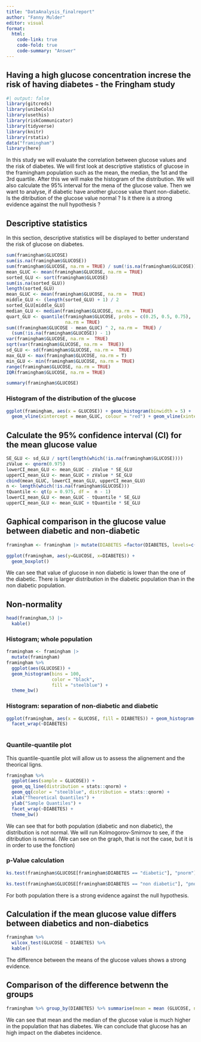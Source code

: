 ```yaml
---
title: "DataAnalysis_finalreport"
author: "Fanny Mulder"
editor: visual
format: 
  html:
    code-link: true
    code-fold: true
    code-summary: "Answer"
---
```


## Having a high glucose concentration increse the risk of having diabetes - the Fringham study

```r
#| output: false  
library(gitcreds)
library(unibeCols)
library(usethis)
library(riskCommunicator)
library(tidyverse)
library(knitr)
library(rstatix)
data("framingham")
library(here)
```

In this study we will evaluate the correlation between glucose values and the risk of diabetes. We will first look at descriptive statistics of glucose in the framingham population such as the mean, the median, the 1st and the 3rd quartile. After this we will make the histogram of the distribution. We will also calculate the 95% interval for the mena of the glucose value. Then we want to analyse, if diabetic have another glucose value thant non-diabetic. Is the ditribution of the glucose value normal ? Is it there is a strong evidence against the null hypothesis ?

## Descriptive statistics

In this section, descriptive statistics will be displayed to better understand the risk of glucose on diabetes.

```r
sum(framingham$GLUCOSE)
sum(is.na(framingham$GLUCOSE))
sum(framingham$GLUCOSE, na.rm = TRUE) / sum(!is.na(framingham$GLUCOSE))
mean_GLUC <- mean(framingham$GLUCOSE, na.rm = TRUE)
sorted_GLU <- sort(framingham$GLUCOSE)
sum(is.na(sorted_GLU))
length(sorted_GLU)
mean_GLUC <- mean(framingham$GLUCOSE, na.rm =  TRUE)
middle_GLU <- (length(sorted_GLU) + 1) / 2
sorted_GLU[middle_GLU]
median_GLU <- median(framingham$GLUCOSE, na.rm =  TRUE) 
quart_GLU <- quantile(framingham$GLUCOSE, probs = c(0.25, 0.5, 0.75),
                      na.rm = TRUE)
sum((framingham$GLUCOSE - mean_GLUC) ^ 2, na.rm =  TRUE) / 
  (sum(!is.na(framingham$GLUCOSE)) - 1)
var(framingham$GLUCOSE, na.rm =  TRUE) 
sqrt(var(framingham$GLUCOSE, na.rm =  TRUE))
sd_GLU <- sd(framingham$GLUCOSE, na.rm =  TRUE) 
max_GLU <- max(framingham$GLUCOSE, na.rm = T)
min_GLU <- min(framingham$GLUCOSE, na.rm = TRUE)
range(framingham$GLUCOSE, na.rm = TRUE)
IQR(framingham$GLUCOSE, na.rm = TRUE) 
```

```r
summary(framingham$GLUCOSE)
```

### Histogram of the distribution of the glucose

```r
ggplot(framingham, aes(x = GLUCOSE)) + geom_histogram(binwidth = 5) +
  geom_vline(xintercept = mean_GLUC, colour = "red") + geom_vline(xintercept = median_GLU, colour = "blue")
```

## Calculate the 95% confidence interval (CI) for the mean glucose value

```r
SE_GLU <- sd_GLU / sqrt(length(which(!is.na(framingham$GLUCOSE))))
zValue <- qnorm(0.975)                        
lowerCI_mean_GLU <- mean_GLUC - zValue * SE_GLU
upperCI_mean_GLU <- mean_GLUC + zValue * SE_GLU
cbind(mean_GLUC, lowerCI_mean_GLU, upperCI_mean_GLU)                               
n <- length(which(!is.na(framingham$GLUCOSE)))
tQuantile <- qt(p = 0.975, df =  n - 1)
lowerCI_mean_GLU <- mean_GLUC - tQuantile * SE_GLU
upperCI_mean_GLU <- mean_GLUC + tQuantile * SE_GLU
```

## Gaphical comparison in the glucose value between diabetic and non-diabetic

```r
framingham <- framingham |> mutate(DIABETES =factor(DIABETES, levels=c(0,1),labels=c("non diabetic","diabetic")))

ggplot(framingham, aes(y=GLUCOSE, x=DIABETES)) + 
  geom_boxplot()
```

We can see that value of glucose in non diabetic is lower than the one of the diabetic. There is larger distribution in the diabetic population than in the non diabetic population.

## Non-normality

```r
head(framingham,5) |>
  kable()
```

### Histogram; whole population

```r
framingham <- framingham |> 
  mutate(framingham)
framingham %>%
  ggplot(aes(GLUCOSE)) +
  geom_histogram(bins = 100,
                 color = "black",
                 fill = "steelblue") +
  theme_bw()
```

### Histogram: separation of non-diabetic and diabetic

```r
ggplot(framingham, aes(x = GLUCOSE, fill = DIABETES)) + geom_histogram(binwidth = 5, aes(y = after_stat(density))) +
  facet_wrap(~DIABETES)
  
```

### Quantile-quantile plot

This quantile-quantile plot will allow us to assess the alignement and the theorical ligns.

```r
framingham %>%
  ggplot(aes(sample = GLUCOSE)) + 
  geom_qq_line(distribution = stats::qnorm) +
  geom_qq(color = "steelblue", distribution = stats::qnorm) + 
  xlab("Theoretical Quantiles") +
  ylab("Sample Quantiles") + 
  facet_wrap(~DIABETES) +
  theme_bw() 

```

We can see that for both population (diabetic and non diabetic), the distribution is not normal. We will run Kolmogorov-Smirnov to see, if the ditribution is normal. (We can see on the graph, that is not the case, but it is in order to use the fonction)

### p-Value calculation

```r
ks.test(framingham$GLUCOSE[framingham$DIABETES == "diabetic"], "pnorm")
```

```r
ks.test(framingham$GLUCOSE[framingham$DIABETES == "non diabetic"], "pnorm")
```

For both population there is a strong evidence against the null hypothesis.

## Calculation if the mean glucose value differs between diabetics and non-diabetics

```r
framingham %>%
  wilcox_test(GLUCOSE ~ DIABETES) %>%
  kable()
```

The difference between the means of the glucose values shows a strong evidence.

## Comparison of the difference betwenn the groups

```r
framingham %>% group_by(DIABETES) %>% summarise(mean = mean (GLUCOSE, na.rm = T), median = median(GLUCOSE, na.rm = T), min = min(GLUCOSE, na.rm = T), max = max(GLUCOSE, na.rm = T), sd = sd(GLUCOSE, na.rm = T))
```

We can see that mean and the median of the glucose value is much higher in the population that has diabetes. We can conclude that glucose has an high impact on the diabetes incidence.
